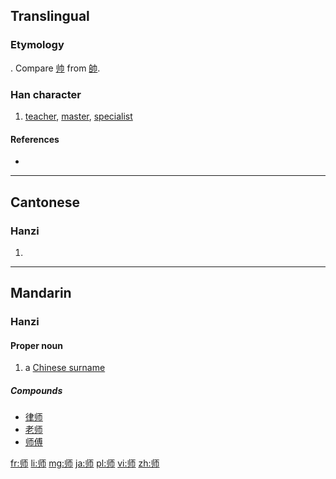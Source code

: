 {{also|師|帅}}
==Translingual==
{{stroke order|strokes=6}}
{{stroke order|type=animate}}

===Etymology===
{{Han simp|師|f=𠂤|t=丨丿}}. Compare [[帅]] from [[帥]].

===Han character===
{{Han char|rn=50|rad=巾|as=03|sn=6|four=|canj=中中一月 (LLMB)}}

# [[teacher]], [[master]], [[specialist]]

====References====
* {{Han ref|kx=0329.051|dkj=08800|dj=0634.150|hdz=10730.070|uh=5E08|ud=24072}}

----

==Cantonese==

===Hanzi===
{{yue-hanzi|jyut=[[si1]]|y=si1|tra=師}}

# {{defn|lang=yue|sort=巾03}}

----

==Mandarin==

===Hanzi===
{{cmn-hanzi|pin=[[shī]] ([[shi1]])|wg=shih<sup>1</sup>}}

====Proper noun====
{{cmn-proper noun|s|pin=[[shī]] ([[shi1]]), [[Shī]]|pint=shi1|tra=師|rs=巾03}}

# a [[w:Chinese surname|Chinese surname]]

=====Compounds=====
* [[律师]]
* [[老师]]
* [[师傅]]

[[fr:师]]
[[li:师]]
[[mg:师]]
[[ja:师]]
[[pl:师]]
[[vi:师]]
[[zh:师]]